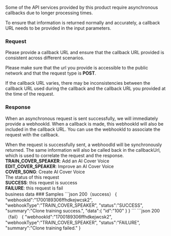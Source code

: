 <p>Some of the API services provided by this product require asynchronous callbacks due to longer processing times.</p>
<p>To ensure that information is returned normally and accurately, a callback URL needs to be provided in the input parameters.</p>

### Request
<p>Please provide a callback URL and ensure that the callback URL provided is consistent across different scenarios.</p>

<p>Please make sure that the url you provide is accessible to the public network and that the request type is <b>POST</b>.</p>

<p>If the callback URL varies, there may be inconsistencies between the callback URL used during the callback and the callback URL you provided at the time of the request.</p>

### Response
When an asynchronous request is sent successfully, we will immediately provide a webhookId. When a callback is made, this webhookId will also be included in the callback URL. You can use the webhookId to associate the request with the callback.

<ResponseField name="webhookId" type="string">
  When the request is successfully sent, a webhoodId will be synchronously returned. The same information will also be called back in the callbackUrl, which is used to correlate the request and the response.
</ResponseField>

<ResponseField name="webhookType" type="string" >
<div><b>TRAIN_COVER_SPEAKER</b>: Add an AI Cover Voice</div>

<div><b>EDIT_COVER_SPEAKER</b>: Improve an AI Cover Voice</div>
<div><b>COVER_SONG</b>: Create AI Cover Voice</div>

</ResponseField>

<ResponseField name="status" type="string" >
The status of this request
<div><b>SUCCESS</b>: this request is success</div>
<div><b>FAILURE</b>: this request is fail</div>


</ResponseField>


<ResponseField name="data" type="Object" >
  business data
</ResponseField>
### Samples
```json  200（success）
{
    "webhookId":"1700189306ffhdkejwcsk2",
    "webhookType":"TRAIN_COVER_SPEAKER",    
    "status":"SUCCESS",  
    "summary":"Clone training success.",  
    "data":{
        "id":"100"
    }
}
```
```json  200（fail）
{
    "webhookId":"1700189306ffhdkejwcsk2",
    "webhookType":"TRAIN_COVER_SPEAKER",    
    "status":"FAILURE",  
    "summary":"Clone training failed."
}